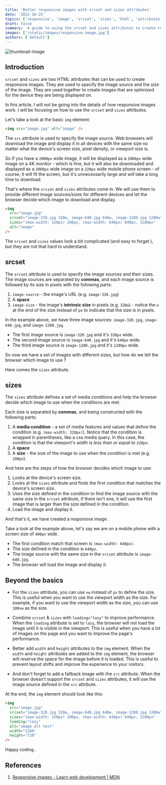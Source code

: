 ```yaml
---
title: 'Better responsive images with srcset and sizes attributes'
date: '2022-10-25'
topics: ['responsive', 'image', 'srcset', 'sizes', 'html', 'attributes']
draft: false
summary: 'A guide to using the srcset and sizes attributes to create responsive images'
images: ['/static/images/responsive-image.jpg']
authors: ['default']
---
```



![thumbnail-image](/static/images/responsive-image.jpg)

<UnsplashPhotoInfo
  photoURL="https://unsplash.com/photos/TMa0l7fdSW8"
  author="Dang Cong"
/>

## Introduction

`srcset` and `sizes` are two HTML attributes that can be used to create responsive images.
They are used to specify the image source and the size of the image. They are used together to create images that are optimized for the device they are being displayed on.

In this article, I will not be going into the details of how responsive images work. I will be focusing on how to use the `srcset` and `sizes` attributes.

Let's take a look at the basic `img` element:

```html
<img src="image.jpg" alt="image" />
```

The `src` attribute is used to specify the image source.
Web browsers will download the image and display it in all devices with the same size
no matter what the device's screen size, pixel density, or viewport size is.

So if you have a `2000px` wide image, it will be displayed as a `2000px` wide image on a 4K monitor - which is fine,
but it will also be downloaded and displayed as a `2000px` wide image on a `320px` wide mobile phone screen - of course, it will fit the screen,
but it's unnecessarily large and will take a long time to download.

That's where the `srcset` and `sizes` attributes come in.
We will use them to provide different image sources/sizes for different devices and let the browser decide which image to download and display.

```html
<img
  src="image.jpg"
  srcset="image-320.jpg 320w, image-640.jpg 640w, image-1280.jpg 1280w"
  sizes="(max-width: 320px) 280px, (max-width: 640px) 640px, 1280px"
  alt="image"
/>
```

The `srcset` and `sizes` values look a bit complicated (and easy to forget <Twemoji emoji="face-with-rolling-eyes" />), but they are not that hard to understand.

## srcset

The `srcset` attribute is used to specify the image sources and their sizes.
The image sources are separated by **commas**, and each image source is followed by its size in pixels with the following parts:

1. `image-source` - the image's URL (e.g. `image-320.jpg`)
2. A **space**
3. `image-size` - the image's **intrinsic size** in pixels (e.g. `320w`) - notice the `w` at the end of the size instead of `px` to indicate that the size is in pixels.

In the example above, we have three image sources: `image-320.jpg`, `image-640.jpg`, and `image-1280.jpg`.

- The first image source is `image-320.jpg` and it's `320px` wide.
- The second image source is `image-640.jpg` and it's `640px` wide.
- The third image source is `image-1280.jpg` and it's `1280px` wide.

So now we have a set of images with different sizes, but how do we tell the browser which image to use <Twemoji emoji="thinking-face" />?

Here comes the `sizes` attribute.

## sizes

The `sizes` attribute defines a set of media conditions and help the browser decide which image to use when the conditions are met.

Each size is separated by **commas**, and being constructed with the following parts:

1. A **media condition** - a set of media features and values that define the condition (e.g. `(max-width: 320px)`).
   Notice that the condition is wrapped in parentheses, like a css media query.
   In this case, the condition is that the viewport's width is _less than or equal to `320px`_.
2. A **space**
3. A **size** - the size of the image to use when the condition is met (e.g. `280px`).

And here are the steps of how the browser decides which image to use:

1. Looks at the device's screen size.
2. Looks at the `sizes` attribute and finds the first condition that matches the device's screen size.
3. Uses the size defined in the condition to find the image source with the same size in the `srcset` attribute, if there isn't one, it will use the first image that is larger than the size defined in the condition.
4. Load the image and display it.

And that's it, we have created a responsive image <Twemoji emoji="partying-face" />.

Take a look at the example above, let's say we are on a mobile phone with a screen size of `400px` wide.

- The first condition match that screen is `(max-width: 640px)`.
- The size defined in the condition is `640px`.
- The image source with the same size in the `srcset` attribute is `image-640.jpg`.
- The browser will load the image and display it.

## Beyond the basics

- For the `sizes` attribute, you can use `vw` instead of `px` to define the size.
  This is useful when you want to use the viewport width as the size.
  For example, if you want to use the viewport width as the size, you can use `100vw` as the size.

- Combine `srcset` & `sizes` with `loading="lazy"` to improve performance.
  When the `loading` attribute is set to `lazy`, the browser will not load the image until it is visible in the viewport.
  This is useful when you have a lot of images on the page and you want to improve the page's performance.

- Better add `width` and `height` attributes to the `img` element.
  When the `width` and `height` attributes are added to the `img` element, the browser will reserve the space for the image before it is loaded.
  This is useful to prevent layout shifts and improve the experience to your visitors.

- And don't forget to add a fallback image with the `src` attribute.
  When the browser doesn't support the `srcset` and `sizes` attributes, it will use the image source defined in the `src` attribute.

At the end, the `img` element should look like this:

```html
<img
  src="image.jpg"
  srcset="image-320.jpg 320w, image-640.jpg 640w, image-1280.jpg 1280w"
  sizes="(max-width: 320px) 280px, (max-width: 640px) 640px, 1280px"
  loading="lazy"
  alt="image alt text"
  width="1280"
  height="720"
/>
```

Happy coding <Twemoji emoji="clinking-beer-mugs" />.

## References

1. [Responsive images - Learn web development | MDN](https://developer.mozilla.org/en-US/docs/Learn/HTML/Multimedia_and_embedding/Responsive_images)
